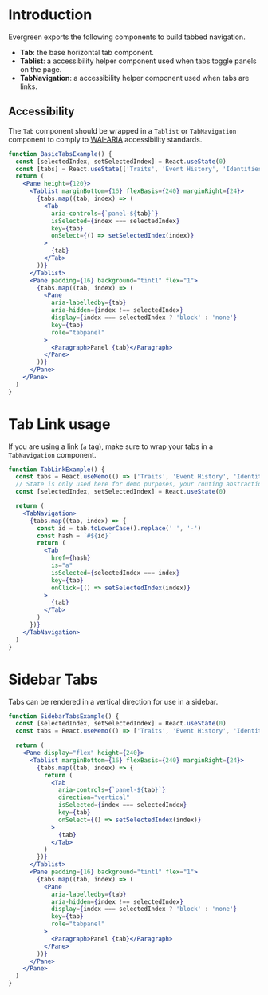 # Introduction

Evergreen exports the following components to build tabbed navigation.

- **Tab**: the base horizontal tab component.
- **Tablist**: a accessibility helper component used when tabs toggle panels on the page.
- **TabNavigation**: a accessibility helper component used when tabs are links.

## Accessibility

The `Tab` component should be wrapped in a `Tablist` or `TabNavigation` component
to comply to [WAI-ARIA](http://accessibility.athena-ict.com/aria/examples/tabpanel2.shtml) accessibility standards.

```jsx collapse
function BasicTabsExample() {
  const [selectedIndex, setSelectedIndex] = React.useState(0)
  const [tabs] = React.useState(['Traits', 'Event History', 'Identities'])
  return (
    <Pane height={120}>
      <Tablist marginBottom={16} flexBasis={240} marginRight={24}>
        {tabs.map((tab, index) => (
          <Tab
            aria-controls={`panel-${tab}`}
            isSelected={index === selectedIndex}
            key={tab}
            onSelect={() => setSelectedIndex(index)}
          >
            {tab}
          </Tab>
        ))}
      </Tablist>
      <Pane padding={16} background="tint1" flex="1">
        {tabs.map((tab, index) => (
          <Pane
            aria-labelledby={tab}
            aria-hidden={index !== selectedIndex}
            display={index === selectedIndex ? 'block' : 'none'}
            key={tab}
            role="tabpanel"
          >
            <Paragraph>Panel {tab}</Paragraph>
          </Pane>
        ))}
      </Pane>
    </Pane>
  )
}
```

# Tab Link usage

If you are using a link (`a` tag), make sure to wrap your tabs in a `TabNavigation` component.

```jsx
function TabLinkExample() {
  const tabs = React.useMemo(() => ['Traits', 'Event History', 'Identities'], [])
  // State is only used here for demo purposes, your routing abstraction might support hash links
  const [selectedIndex, setSelectedIndex] = React.useState(0)

  return (
    <TabNavigation>
      {tabs.map((tab, index) => {
        const id = tab.toLowerCase().replace(' ', '-')
        const hash = `#${id}`
        return (
          <Tab
            href={hash}
            is="a"
            isSelected={selectedIndex === index}
            key={tab}
            onClick={() => setSelectedIndex(index)}
          >
            {tab}
          </Tab>
        )
      })}
    </TabNavigation>
  )
}
```

# Sidebar Tabs

Tabs can be rendered in a vertical direction for use in a sidebar.

```jsx collapse
function SidebarTabsExample() {
  const [selectedIndex, setSelectedIndex] = React.useState(0)
  const tabs = React.useMemo(() => ['Traits', 'Event History', 'Identities'], [])

  return (
    <Pane display="flex" height={240}>
      <Tablist marginBottom={16} flexBasis={240} marginRight={24}>
        {tabs.map((tab, index) => {
          return (
            <Tab
              aria-controls={`panel-${tab}`}
              direction="vertical"
              isSelected={index === selectedIndex}
              key={tab}
              onSelect={() => setSelectedIndex(index)}
            >
              {tab}
            </Tab>
          )
        })}
      </Tablist>
      <Pane padding={16} background="tint1" flex="1">
        {tabs.map((tab, index) => (
          <Pane
            aria-labelledby={tab}
            aria-hidden={index !== selectedIndex}
            display={index === selectedIndex ? 'block' : 'none'}
            key={tab}
            role="tabpanel"
          >
            <Paragraph>Panel {tab}</Paragraph>
          </Pane>
        ))}
      </Pane>
    </Pane>
  )
}
```
